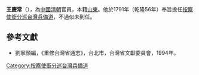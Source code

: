 {{Expand|time=2013-02-15T01:24:57+00:00 }}
'''王慶常'''（{{bd|?||?|}}），為[[中國|中國]][[清朝|清朝]]官員，本籍[[山東|山東]]。他於1791年（乾隆56年）奉旨擔任[[按察使銜分巡台灣兵備道|按察使銜分巡台灣兵備道]]，不過似未到任。

{{start box}}
{{s-before|[[萬鍾傑|萬鍾傑]]}}
{{s-title|[[按察使銜分巡台灣兵備道|按察使銜分巡台灣兵備道]]|1791年上任}}
{{s-after|[[楊廷理|楊廷理]]}}
{{end box}}

==參考文獻==
*劉寧顏編，《重修台灣省通志》，台北市，台灣省文獻委員會，1994年。

{{臺灣統治者}}
{{清朝人物小作品}}

[[Category:按察使銜分巡台灣兵備道|Category:按察使銜分巡台灣兵備道]]